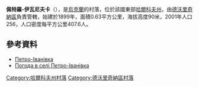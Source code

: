 {{coord|49|55|42|N|37|41|17|E|scale:100000_region:UA|display=title}}

'''佩特羅-伊瓦尼夫卡'''（{{lang-uk|Петро-Іванівка}}），是[[烏克蘭|烏克蘭]]的村落，位於該國東部[[哈爾科夫州|哈爾科夫州]]，由[[德沃里奇納區|德沃里奇納區]]負責管轄，始建於1899年，面積0.63平方公里，海拔高度90米，2001年人口256，人口密度每平方公里407.6人。

==參考資料==
*[http://w1.c1.rada.gov.ua/pls/z7502/A005?rdat1=09.01.2009&rf7571=32893 Петро-Іванівка]{{dead link|date=2017年11月 |bot=InternetArchiveBot |fix-attempted=yes }}
* [http://weather.in.ua/ua/har'kovskaja/20233 Погода в селі Петро-Іванівка] {{Wayback|url=http://weather.in.ua/ua/har%27kovskaja/20233 |date=20200927050950 }}

{{DEFAULTSORT:Петро-Іванівка}}
[[Category:哈爾科夫州村落|Category:哈爾科夫州村落]]
[[Category:德沃里奇納區村落|Category:德沃里奇納區村落]]


{{Kharkiv-geo-stub}}